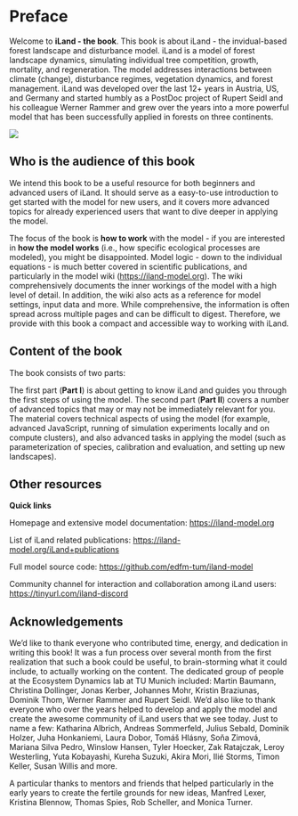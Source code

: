 # Preface

Welcome to **iLand - the book**. This book is about iLand - the invidual-based forest landscape and disturbance model. iLand is a model of forest landscape dynamics, simulating individual tree competition, growth, mortality, and regeneration. The model addresses interactions between climate (change), disturbance regimes, vegetation dynamics, and forest management. iLand was developed over the last 12+ years in Austria, US, and Germany and started humbly as a PostDoc project of Rupert Seidl and his colleague Werner Rammer and grew over the years into a more powerful model that has been successfully applied in forests on three continents.

![](images/iland-cover-image.png){#fig-cover-image}

## Who is the audience of this book

We intend this book to be a useful resource for both beginners and advanced users of iLand. It should serve as a easy-to-use introduction to get started with the model for new users, and it covers more advanced topics for already experienced users that want to dive deeper in applying the model.

The focus of the book is **how to work** with the model - if you are interested in **how the model works** (i.e., how specific ecological processes are modeled), you might be disappointed. Model logic - down to the individual equations - is much better covered in scientific publications, and particularly in the model wiki (<https://iland-model.org>). The wiki comprehensively documents the inner workings of the model with a high level of detail. In addition, the wiki also acts as a reference for model settings, input data and more. While comprehensive, the information is often spread across multiple pages and can be difficult to digest. Therefore, we provide with this book a compact and accessible way to working with iLand.

## Content of the book

The book consists of two parts:

The first part (**Part I**) is about getting to know iLand and guides you through the first steps of using the model. The second part (**Part II**) covers a number of advanced topics that may or may not be immediately relevant for you. The material covers technical aspects of using the model (for example, advanced JavaScript, running of simulation experiments locally and on compute clusters), and also advanced tasks in applying the model (such as parameterization of species, calibration and evaluation, and setting up new landscapes).

## Other resources

::: callout-tip
**Quick links**

Homepage and extensive model documentation: <https://iland-model.org>

List of iLand related publications: <https://iland-model.org/iLand+publications>

Full model source code: <https://github.com/edfm-tum/iland-model>

Community channel for interaction and collaboration among iLand users: <https://tinyurl.com/iland-discord>
:::

## Acknowledgements

We'd like to thank everyone who contributed time, energy, and dedication in writing this book! It was a fun process over several month from the first realization that such a book could be useful, to brain-storming what it could include, to actually working on the content. The dedicated group of people at the Ecosystem Dynamics lab at TU Munich included: Martin Baumann, Christina Dollinger, Jonas Kerber, Johannes Mohr, Kristin Braziunas, Dominik Thom, Werner Rammer and Rupert Seidl. We'd also like to thank everyone who over the years helped to develop and apply the model and create the awesome community of iLand users that we see today. Just to name a few: Katharina Albrich, Andreas Sommerfeld, Julius Sebald, Dominik Holzer, Juha Honkaniemi, Laura Dobor, Tomáš Hlásny, Soňa Zimová, Mariana Silva Pedro, Winslow Hansen, Tyler Hoecker, Zak Ratajczak, Leroy Westerling, Yuta Kobayashi, Kureha Suzuki, Akira Mori, Ilié Storms, Timon Keller, Susan Willis and more.

A particular thanks to mentors and friends that helped particularly in the early years to create the fertile grounds for new ideas, Manfred Lexer, Kristina Blennow, Thomas Spies, Rob Scheller, and Monica Turner.

